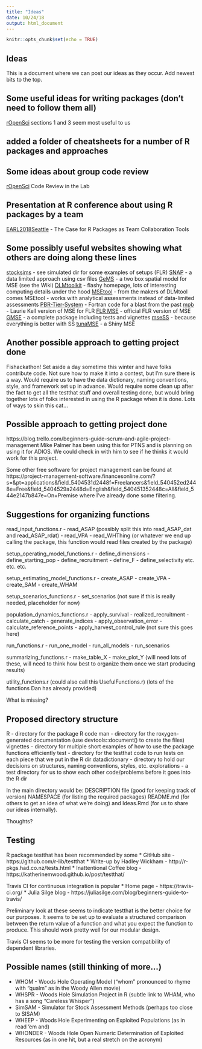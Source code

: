 ```yaml
---
title: "Ideas"
date: 10/24/18
output: html_document
---
```


```r
knitr::opts_chunk$set(echo = TRUE)
```

## Ideas

This is a document where we can post our ideas as they occur. Add newest bits to the top.

## Some useful ideas for writing packages (don't need to follow them all)
[rOpenSci](https://ropensci.github.io/dev_guide/) sections 1 and 3 seem most useful to us

## added a folder of cheatsheets for a number of R packages and approaches

## Some ideas about group code review
[rOpenSci](https://ropensci.org/blog/2018/11/29/codereview/) Code Review in the Lab

## Presentation at R conference about using R packages by a team
[EARL2018Seattle](https://earlconf.com/_downloads/us_speakers/Seattle/Stephanie-Kirmer%20v2.pdf) - The Case for 
R Packages as Team Collaboration Tools

## Some possibly useful websites showing what others are doing along these lines
[stocksims](https://github.com/datalimited/stocksims) - see simulated dir for some examples of setups (FLR)
[SNAP](https://github.com/SNAPwg/SNAP) - a data limited approach using csv files
[GeMS](https://github.com/szuwalski/GeMS) - a two box spatial model for MSE (see the Wiki)
[DLMtoolkit](https://www.datalimitedtoolkit.org/) - flashy homepage, lots of interesting computing details under the hood
[MSEtool](https://rdrr.io/cran/MSEtool/) - from the makers of DLMtool comes MSEtool - works with analytical assessments instead of data-limited assessments
[PBR-Tier-System](https://github.com/John-Brandon/PBR-Tier-System) - Fortran code for a blast from the past
[mpb](https://github.com/laurieKell/mpb) - Laurie Kell version of MSE for FLR
[FLR MSE](https://github.com/flr/mse) - official FLR version of MSE
[GMSE](https://github.com/ConFooBio/gmse) - a complete package including tests and vignettes
[mseSS](https://github.com/cgrandin/msess) - because everything is better with SS
[tunaMSE](https://puntapps.shinyapps.io/tunamse/) - a Shiny MSE

## Another possible approach to getting project done
Fishackathon! Set aside a day sometime this winter and have folks contribute code. Not sure how to make it into a contest, but I'm sure there is a way. Would require us to have the data dictionary, naming conventions, style, and framework set up in advance. Would require some clean up after the fact to get all the testthat stuff and overall testing done, but would bring together lots of folks interested in using the R package when it is done. Lots of ways to skin this cat...

## Possible approach to getting project done
https://blog.trello.com/beginners-guide-scrum-and-agile-project-management
Mike Palmer has been using this for PTNS and is planning on using it for ADIOS. We could check in with him to see if he thinks it would work for this project.

Some other free software for project management can be found at https://project-management-software.financesonline.com/?s=&pt=applications&field_5404531d2448f=Freelancers&field_540452ed2448e=Free&field_5404529a2448d=English&field_540451352448c=All&field_544e2147b847e=On+Premise where I've already done some filtering.

## Suggestions for organizing functions

read_input_functions.r
- read_ASAP (possibly split this into read_ASAP_dat and read_ASAP_rdat)
- read_VPA
- read_WHThing (or whatever we end up calling the package, this function would read files created by the package)

setup_operating_model_functions.r
- define_dimensions
- define_starting_pop
- define_recruitment
- define_F
- define_selectivity
etc. etc. etc.

setup_estimating_model_functions.r
- create_ASAP
- create_VPA
- create_SAM
- create_WHAM

setup_scenarios_functions.r
- set_scenarios (not sure if this is really needed, placeholder for now)

population_dynamics_functions.r
- apply_survival
- realized_recruitment
- calculate_catch
- generate_indices
- apply_observation_error
- calculate_reference_points
- apply_harvest_control_rule (not sure this goes here)

run_functions.r
- run_one_model
- run_all_models
- run_scenarios

summarizing_functions.r
- make_table_X
- make_plot_Y
(will need lots of these, will need to think how best to organize them once we start producing results)

utility_functions.r (could also call this UsefulFunctions.r)
(lots of the functions Dan has already provided)

What is missing?

## Proposed directory structure

R - directory for the package R code
man - directory for the roxygen-generated documentation (use devtools::document() to create the files)
vignettes - directory for multiple short examples of how to use the package functions efficiently
test - directory for the testthat code to run tests on each piece that we put in the R dir
datadictionary - directory to hold our decisions on structures, naming conventions, styles, etc.
explorations - a test directory for us to show each other code/problems before it goes into the R dir

In the main directory would be: 
DESCRIPTION file (good for keeping track of version)
NAMESPACE (for listing the required packages)
README.md (for others to get an idea of what we're doing) and 
Ideas.Rmd (for us to share our ideas internally). 

Thoughts?

## Testing

R package testthat has been recommended by some
* GitHub site - https://github.com/r-lib/testthat
* Write-up by Hadley Wickham - http://r-pkgs.had.co.nz/tests.html
* Inattentional Coffee blog - https://katherinemwood.github.io/post/testthat/

Travis CI for continuous integration is popular
* Home page - https://travis-ci.org/
* Julia Silge blog - https://juliasilge.com/blog/beginners-guide-to-travis/

Preliminary look at these seems to indicate testthat is the better choice for our purposes. It seems to be set up to evaluate a structured comparison between the return value of a function and what you expect the function to produce. This should work pretty well for our modular design. 

Travis CI seems to be more for testing the version compatibility of dependent libraries.

## Possible names (still thinking of more...)

* WHOM - Woods Hole Operating Model ("whom" pronounced to rhyme with "qualm" as in the Woody Allen movie)
* WHSPR - Woods Hole Simulation Project in R (subtle link to WHAM, who has a song "Careless Whisper")
* SimSAM - Simulator for Stock Assessment Methods (perhaps too close to SISAM)
* WHEEP - Woods Hole Experimenting on Exploited Populations (as in read 'em and)
* WHONDER - Woods Hole Open Numeric Determination of Exploited Resources (as in one hit, but a real stretch on the acronym)



